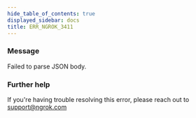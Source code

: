```yaml
---
hide_table_of_contents: true
displayed_sidebar: docs
title: ERR_NGROK_3411
---
```




### Message

Failed to parse JSON body.

<ErrorDetails error="err_ngrok_3411" />

### Further help

If you're having trouble resolving this error, please reach out to [support@ngrok.com](mailto:support@ngrok.com?subject=Help%20with%20ERR_NGROK_3411)
